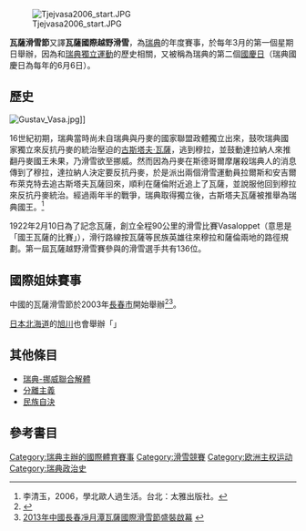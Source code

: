 [[File:Tjejvasa2006_start.JPG|thumb]]

'''瓦薩滑雪節'''又譯'''瓦薩國際越野滑雪'''，為[[瑞典|瑞典]]的年度賽事，於每年3月的第一個星期日舉辦，因為和[[瑞典-挪威聯合解體|瑞典獨立運動]]的歷史相關，又被稱為瑞典的第二個[[國慶日|國慶日]]（瑞典國慶日為每年的6月6日）。

==歷史==
[[Image:Gustav_Vasa.jpg|thumb]]]]  

16世紀初期，瑞典當時尚未自瑞典與丹麥的國家聯盟政體獨立出來，鼓吹瑞典國家獨立來反抗丹麥的統治壓迫的[[古斯塔夫·瓦薩|古斯塔夫·瓦薩]]，逃到穆拉，並鼓動達拉納人來推翻丹麥國王未果，乃滑雪欲至挪威。然而因為丹麥在斯德哥爾摩屠殺瑞典人的消息傳到了穆拉，達拉納人決定要反抗丹麥，於是派出兩個滑雪運動員拉爾斯和安吉爾布萊克特去追古斯塔夫瓦薩回來，順利在薩倫附近追上了瓦薩，並說服他回到穆拉來反抗丹麥統治。經過兩年半的戰爭，瑞典取得獨立後，古斯塔夫瓦薩被推舉為瑞典國王。<ref>李清玉，2006，學北歐人過生活。台北：太雅出版社。</ref>

1922年2月10日為了記念瓦薩，創立全程90公里的滑雪比賽Vasaloppet（意思是「國王瓦薩的比賽」），滑行路線按瓦薩等民族英雄往來穆拉和薩倫兩地的路徑規劃。第一屆瓦薩越野滑雪賽參與的滑雪選手共有136位。

==國際姐妹賽事==
中國的瓦薩滑雪節於2003年[[長春市|長春市]]開始舉辦<ref>{{cite book|title=瞭望新聞周刊|url=http://books.google.com/books?id=YMPnAAAAIAAJ|accessdate=11 May 2013|year=2007|publisher=瞭望周刊社}}</ref><ref>[http://www.jl.xinhuanet.com///2012jlpd//2013-01/02/c_114225858.htm 2013年中國長春凈月潭瓦薩國際滑雪節盛裝啟幕] {{webarchive|url=https://web.archive.org/web/20130122090756/http://www.jl.xinhuanet.com///2012jlpd//2013-01/02/c_114225858.htm |date=2013-01-22 }}</ref>。

[[日本|日本]][[北海道|北海道]]的[[旭川|旭川]]也會舉辦「{{Link-en|日本瓦薩國際滑雪節|Vasaloppet Japan}}」

== 其他條目==
* [[瑞典-挪威聯合解體|瑞典-挪威聯合解體]]
* [[分離主義|分離主義]]
* [[民族自決|民族自決]]

==參考書目==
{{Reflist}}

[[Category:瑞典主辦的國際體育賽事|Category:瑞典主辦的國際體育賽事]]
[[Category:滑雪競賽|Category:滑雪競賽]]
[[Category:欧洲主权运动|Category:欧洲主权运动]]
[[Category:瑞典政治史|Category:瑞典政治史]]